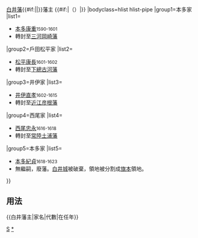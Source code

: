 {{Navbox
|name=白井藩主
|title={{#if:{{{1|}}}|{{{1|}}}|}}[[白井藩]]{{#if:{{{2|}}}|{{{2|}}}|}}藩主 {{#if:{{{3|}}}|（{{{3|}}}）|}}
|bodyclass=hlist hlist-pipe
|group1=本多家
|list1=
*[[本多康重]]<small>1590-1601</small>
*轉封至[[三河國|三河]][[岡崎藩]]
|group2=戶田松平家
|list2=
*[[松平康長]]<small>1601-1602</small>
*轉封至[[下總國|下總]][[古河藩]]
|group3=井伊家
|list3=
*[[井伊直孝]]<small>1602-1615</small>
*轉封至[[近江國|近江]][[彦根藩]]
|group4=西尾家
|list4=
*[[西尾忠永]]<small>1616-1618</small>
*轉封至[[常陸國|常陸]][[土浦藩]]
|group5=本多家
|list5=
*[[本多紀貞]]<small>1618-1623</small>
*無繼嗣，廢藩。[[白井城]]被破棄，領地被分割成[[旗本]]領地。
}}<noinclude>
==用法==
<nowiki>{{白井藩主|家名|代數|在任年}}</nowiki>
[[Category:歷代藩主模板|S]]
[[Category:白井藩主|*]]
</noinclude>
